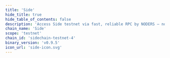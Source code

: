 ```yaml
---
title: 'Side'
hide_title: true
hide_table_of_contents: false
description: 'Access Side testnet via fast, reliable RPC by NODERS — no limits, Omnichain-ready, and built for scalable Web3'
chain_name: 'Side'
scope: 'testnet'
chain_id: 'sidechain-testnet-4'
binary_version: 'v0.9.5'
icon_url: 'side-icon.svg'
---
```



<ChainLayout>
  <ChainHero
    name="Side"
    iconUrl="img/side-icon.svg"
    bgColor="#EC7926"
    scope="testnet"
    chainId="sidechain-testnet-4"
    nodeVersion="v0.9.5"
    token=""
    stakeUrl=""
    restakeUrl=""
    websiteUrl="https://side.one/"
    githubUrl="https://github.com/sideprotocol"
    xUrl="https://twitter.com/SideProtocol"
    discordUrl="https://discord.gg/sideprotocol"
  />

  <ProductLinks
    appUrl=""
    appImageUrl="img/products/"
    explorerUrl=""
    explorerImageUrl="img/products/"
    faucetUrl=""
  />

  <ToolsGrid
    chainName="side"
    scope="testnet"
    showInstall={true}
    showUpgrade={true}
    showGenesis={true}
    showCli={true}
    showEndpoints={true}
    showStateSync={true}
    showSnapshot={true}
    showLivePeers={true}
    showSeed={true}
    showAddressBook={true}
    showExplorersList={false}
    showPublicEndpoints={false}
    showUsefulTools={false}
    showUpgradeWatcher={false}
  />

</ChainLayout>
